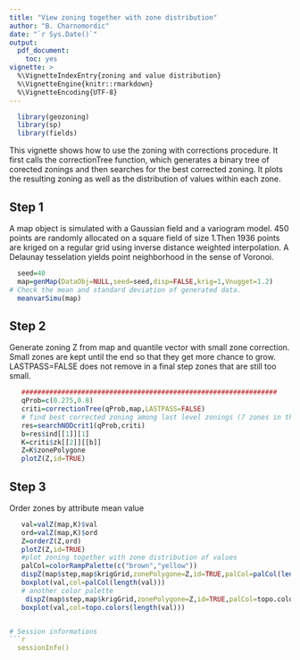 ```yaml
---
title: "View zoning together with zone distribution"
author: "B. Charnomordic"
date: "`r Sys.Date()`"
output:
  pdf_document:
    toc: yes
vignette: >
  %\VignetteIndexEntry{zoning and value distribution}
  %\VignetteEngine{knitr::rmarkdown}
  %\VignetteEncoding{UTF-8}
---
```


```r
  library(geozoning)
  library(sp)
  library(fields)
```
This vignette shows how to use the zoning with corrections procedure. It first calls the correctionTree function, which generates a binary tree of corected zonings and then searches for the best corrected zoning. It plots the resulting zoning as well as the distribution of values within each zone.

Step 1
--------
A map object is simulated with a Gaussian field and a variogram model. 450 points are randomly allocated on a square field of size 1.Then 1936 points are kriged on a regular grid using inverse distance weighted interpolation. A Delaunay tesselation yields point neighborhood in the sense of Voronoi.

```r
  seed=40
  map=genMap(DataObj=NULL,seed=seed,disp=FALSE,krig=1,Vnugget=1.2)
# Check the mean and standard deviation of generated data.
  meanvarSimu(map)
```
Step 2
-------
Generate zoning Z from map and quantile vector with small zone correction. Small zones are kept until the end so that they get more chance to grow.
LASTPASS=FALSE does not remove in a final step zones that are still too small.
```r
   
   ################################################################
   qProb=c(0.275,0.8)
   criti=correctionTree(qProb,map,LASTPASS=FALSE)
   # find best corrected zoning among last level zonings (7 zones in this case)
   res=searchNODcrit1(qProb,criti)
   b=res$ind[[1]][1]
   K=criti$zk[[2]][[b]]
   Z=K$zonePolygone
   plotZ(Z,id=TRUE)

```
Step 3
------
Order zones by attribute mean value
```r
   val=valZ(map,K)$val
   ord=valZ(map,K)$ord
   Z=orderZ(Z,ord)
   plotZ(Z,id=TRUE)
   #plot zoning together with zone distribution of values
   palCol=colorRampPalette(c("brown","yellow"))
   dispZ(map$step,map$krigGrid,zonePolygone=Z,id=TRUE,palCol=palCol(length(val)))
   boxplot(val,col=palCol(length(val)))
   # another color palette
    dispZ(map$step,map$krigGrid,zonePolygone=Z,id=TRUE,palCol=topo.colors)
   boxplot(val,col=topo.colors(length(val)))


# Session informations
```r
  sessionInfo()
```

